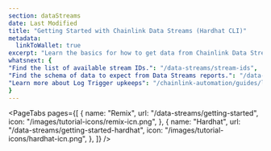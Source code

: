 ```yaml
---
section: dataStreams
date: Last Modified
title: "Getting Started with Chainlink Data Streams (Hardhat CLI)"
metadata:
  linkToWallet: true
excerpt: "Learn the basics for how to get data from Chainlink Data Streams."
whatsnext: {
"Find the list of available stream IDs.": "/data-streams/stream-ids",
"Find the schema of data to expect from Data Streams reports.": "/data-streams/reference/report-schema",
"Learn more about Log Trigger upkeeps": "/chainlink-automation/guides/log-trigger/",
}
---
```



<PageTabs
  pages={[
    {
      name: "Remix",
      url: "/data-streams/getting-started",
      icon: "/images/tutorial-icons/remix-icn.png",
    },
    {
      name: "Hardhat",
      url: "/data-streams/getting-started-hardhat",
      icon: "/images/tutorial-icons/hardhat-icn.png",
    },
  ]}
/>

<DataStreams section="dsNotes" />

<DataStreams section="gettingStartedHardhat" />
